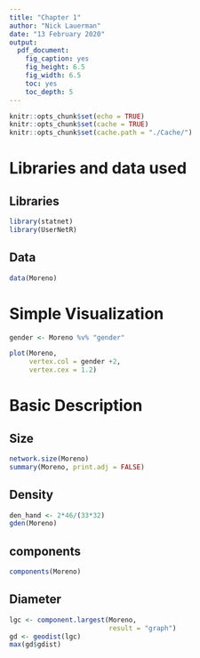```yaml
---
title: "Chapter 1"
author: "Nick Lauerman"
date: "13 February 2020"
output: 
  pdf_document: 
    fig_caption: yes
    fig_height: 6.5
    fig_width: 6.5
    toc: yes
    toc_depth: 5
---
```


```r
knitr::opts_chunk$set(echo = TRUE)
knitr::opts_chunk$set(cache = TRUE)
knitr::opts_chunk$set(cache.path = "./Cache/")
```

# Libraries and data used
## Libraries
```r
library(statnet)
library(UserNetR)
```
## Data
```r
data(Moreno)
```

# Simple Visualization
```r
gender <- Moreno %v% "gender"
```
```r
plot(Moreno,
     vertex.col = gender +2,
     vertex.cex = 1.2)
```

# Basic Description
## Size 
```r
network.size(Moreno)
summary(Moreno, print.adj = FALSE)
```

## Density
```r
den_hand <- 2*46/(33*32)
gden(Moreno)
```

## components
```r
components(Moreno)
```

## Diameter
```r
lgc <- component.largest(Moreno,
                         result = "graph")
gd <- geodist(lgc)
max(gd$gdist)
```






